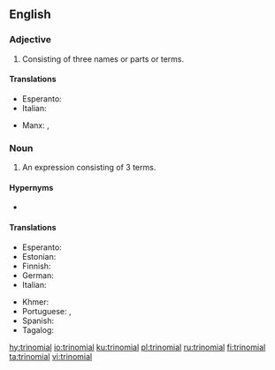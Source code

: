 ==English==
{{rfi|en}}

===Adjective===
{{en-adj|-}}

# Consisting of three names or parts or terms.

====Translations====
{{trans-top|consisting of three parts}}
* Esperanto: {{t|eo|trinoma}}
* Italian: {{t+|it|trinomiale}}
{{trans-mid}}
* Manx: {{t|gv|tree-ennymagh}}, {{t|gv|tree-hearmagh}}
{{trans-bottom}}

===Noun===
{{enum|binomial|quadrinomial|polynomials by number of terms|lang=en}}
{{en-noun}}

# {{label|en|algebra}} An expression consisting of 3 terms.

====Hypernyms====
* {{l|en|polynomial}}

====Translations====
{{trans-top|an expression consisting of three terms}}
* Esperanto: {{t|eo|trinomo}}
* Estonian: {{t|et|kolmliige}}
* Finnish: {{t+|fi|trinomi}}
* German: {{t+|de|Trinom|n}}
* Italian: {{t+|it|trinomio|m}}
{{trans-mid}}
* Khmer: {{t|km|ត្រីធា|tr=trəytʰie|sc=Khmr}}
* Portuguese: {{t+|pt|trinómio|m}} {{qualifier|Portugal}}, {{t+|pt|trinômio|m}} {{qualifier|Brazil}}
* Spanish: {{t|es|trinomio|m}}
* Tagalog: {{t|tl|talukay}}
{{trans-bottom}}

[[hy:trinomial]]
[[io:trinomial]]
[[ku:trinomial]]
[[pl:trinomial]]
[[ru:trinomial]]
[[fi:trinomial]]
[[ta:trinomial]]
[[vi:trinomial]]